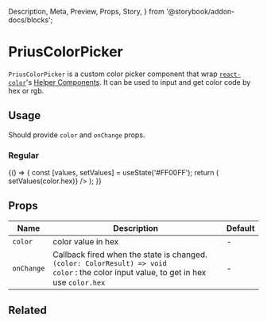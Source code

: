   Description,
  Meta,
  Preview,
  Props,
  Story,
} from '@storybook/addon-docs/blocks';


<Meta
  component={PriusColorPicker}
  id="Components|PriusColorPicker"
  title="Components|PriusColorPicker"
/>

# PriusColorPicker

`PriusColorPicker` is a custom color picker component that wrap [`react-color`](https://casesandberg.github.io/react-color/)'s [Helper Components](https://casesandberg.github.io/react-color/#create-helpers).
It can be used to input and get color code by hex or rgb.

## Usage

Should provide `color` and `onChange` props.

### Regular

<Preview>
  <Story name="regular">
    {() => {
      const [values, setValues] = useState('#FF00FF');
      return (
        <Grid container style={{ margin: 12 }}>
          <PriusColorPicker
            color={values}
            onChange={(color) => setValues(color.hex)}
          />
        </Grid>
      );
    }}
  </Story>
</Preview>

## Props

| Name       | Description                                                                                                                                         | Default |
| ---------- | --------------------------------------------------------------------------------------------------------------------------------------------------- | ------- |
| `color`    | color value in hex                                                                                                                                  | -       |
| `onChange` | Callback fired when the state is changed. <br/> `(color: ColorResult) => void` <br/> `color` : the color input value, to get in hex use `color.hex` | -       |

## Related
